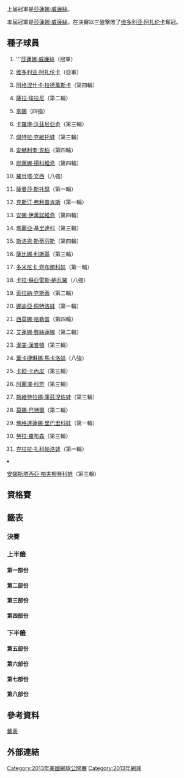 {{GrandSlamEvents|2013|美國網球公開賽|
 | defchamp = {{flagicon|USA}} [[小威廉絲|小威廉絲]]
 | champ = {{flagicon|USA}} [[小威廉絲|小威廉絲]]
 | runner = {{flagicon|BLR}} [[维多利亚·阿扎伦卡|维多利亚·阿扎伦卡]]
 | score = 7–5、6<sup>6</sup>–7、6–1
 | before_name = 美國網球公開賽女子單打比賽
 | after_name = 美國網球公開賽女子單打比賽
}}

{{main|2013年美國網球公開賽}}

上屆冠軍是[[莎蓮娜·威廉絲|莎蓮娜·威廉絲]]。

本屆冠軍是[[莎蓮娜·威廉絲|莎蓮娜·威廉絲]]。在決賽以三盤擊敗了[[维多利亚·阿扎伦卡|维多利亚·阿扎伦卡]]奪冠。

==種子球員==
{{col-begin}}
{{col-2}}
#{{flagicon|USA}} '''[[莎蓮娜·威廉絲|莎蓮娜·威廉絲]]（冠軍）
#{{flagicon|BLR}} [[维多利亚·阿扎伦卡|维多利亚·阿扎伦卡]]（亞軍）
#{{flagicon|POL}} [[阿格涅什卡·拉德萬斯卡|阿格涅什卡·拉德萬斯卡]]（第四輪）
#{{flagicon|ITA}} [[薩拉·埃拉尼|薩拉·埃拉尼]]（第二輪）
#{{flagicon|CHN}} [[李娜_(網球運動員)|李娜]]（四強）
#{{flagicon|DEN}} [[卡羅琳·沃茲尼亞奇|卡羅琳·沃茲尼亞奇]]（第三輪）
#{{flagicon|CZE}} [[佩特拉·克維托娃|佩特拉·克維托娃]]（第三輪）
#{{flagicon|GER}} [[安赫利奎·克柏|安赫利奎·克柏]]（第四輪）
#{{flagicon|SRB}} [[耶萊娜·揚科維奇|耶萊娜·揚科維奇]]（第四輪）
#{{flagicon|ITA}} [[羅貝塔·文西|羅貝塔·文西]]（八強）
#{{flagicon|AUS}} [[薩曼莎·斯托瑟|薩曼莎·斯托瑟]]（第一輪）
#{{flagicon|BEL}} [[克斯汀·弗利普肯斯|克斯汀·弗利普肯斯]]（第一輪）
#{{flagicon|SRB}} [[安娜·伊萬諾維奇|安娜·伊萬諾維奇]]（第四輪）
#{{flagicon|RUS}} [[瑪麗亞·基里連科|瑪麗亞·基里連科]]（第三輪）
#{{flagicon|USA}} [[斯洛恩·斯蒂芬斯|斯洛恩·斯蒂芬斯]]（第四輪）
#{{flagicon|GER}} [[薩比娜·利斯基|薩比娜·利斯基]]（第三輪）
{{col-2}}
<ol start="17">
<li>{{flagicon|SVK}} [[多米尼卡·齊布爾科娃|多米尼卡·齊布爾科娃]]（第一輪）
<li>{{flagicon|ESP}} [[卡拉·蘇亞雷斯·納瓦羅|卡拉·蘇亞雷斯·納瓦羅]]（八強）
<li>{{flagicon|ROU}} [[索拉納·克斯蒂|索拉納·克斯蒂]]（第二輪）
<li>{{flagicon|RUS}} [[娜迪亞·佩特洛娃|娜迪亞·佩特洛娃]]（第一輪）
<li>{{flagicon|ROU}} [[西莫娜·哈勒普|西莫娜·哈勒普]]（第四輪）
<li>{{flagicon|RUS}} [[艾蓮娜·費絲蓮娜|艾蓮娜·費絲蓮娜]]（第二輪）
<li>{{flagicon|USA}} [[潔美·漢普頓|潔美·漢普頓]]（第三輪）
<li>{{flagicon|RUS}} [[葉卡捷琳娜·馬卡洛娃|葉卡捷琳娜·馬卡洛娃]]（八強）
<li>{{flagicon|EST}} [[卡婭·卡內皮|卡婭·卡內皮]]（第三輪）
<li>{{flagicon|FRA}} [[阿麗澤·科奈|阿麗澤·科奈]]（第三輪）
<li>{{flagicon|RUS}} [[斯維特拉娜·庫茲涅佐娃|斯維特拉娜·庫茲涅佐娃]]（第三輪）
<li>{{flagicon|GER}} [[莫娜·巴特爾|莫娜·巴特爾]]（第二輪）
<li>{{flagicon|SVK}} [[瑪格達蓮娜·里巴里科娃|瑪格達蓮娜·里巴里科娃]]（第一輪）
<li>{{flagicon|GBR}} [[勞拉·羅布森|勞拉·羅布森]]（第三輪）
<li>{{flagicon|CZE}} [[克拉拉·扎科帕洛娃|克拉拉·扎科帕洛娃]]（第一輪）
<li>{{flagicon|RUS}} [[安娜斯塔西亞·帕夫柳琴科娃|安娜斯塔西亞·帕夫柳琴科娃]]（第三輪）
{{col-end}}

==資格賽==
{{Main|2012年美國網球公開賽女子單打資格賽}}

==籤表==
{{Draw key}}
===決賽===
{{8TeamBracket-Tennis3
| RD1=八強
| RD2=四強
| RD3=決賽
| team-width=175

| RD1-seed1= 1
| RD1-team1='''{{flagicon|USA}} [[莎蓮娜·威廉絲|莎蓮娜·威廉絲]]
| RD1-score1-1='''6
| RD1-score1-2='''6
| RD1-score1-3=
| RD1-seed2=18
| RD1-team2={{flagicon|ESP}} [[卡拉·蘇亞雷斯·納瓦羅|卡拉·蘇亞雷斯·納瓦羅]]
| RD1-score2-1=0
| RD1-score2-2=0
| RD1-score2-3=

| RD1-seed3=24
| RD1-team3={{flagicon|RUS}} [[葉卡捷琳娜·馬卡洛娃|葉卡捷琳娜·馬卡洛娃]]
| RD1-score3-1=4
| RD1-score3-2='''7<sup>7</sup>
| RD1-score3-3=2
| RD1-seed4=5
| RD1-team4='''{{flagicon|CHN}} [[李娜_(網球運動員)|李娜]]
| RD1-score4-1='''6
| RD1-score4-2=6<sup>5</sup>
| RD1-score4-3='''6

| RD1-seed5=10
| RD1-team5={{flagicon|ITA}} [[羅貝塔·文西|羅貝塔·文西]]
| RD1-score5-1=4
| RD1-score5-2=1
| RD1-score5-3=
| RD1-seed6= 
| RD1-team6='''{{flagicon|ITA}} [[弗拉維婭·佩內塔|弗拉維婭·佩內塔]]
| RD1-score6-1='''6
| RD1-score6-2='''6
| RD1-score6-3=

| RD1-seed7= 
| RD1-team7={{flagicon|SVK}} [[達妮埃拉·漢圖楚娃|達妮埃拉·漢圖楚娃]]
| RD1-score7-1=2
| RD1-score7-2=3
| RD1-score7-3=
| RD1-seed8=2
| RD1-team8='''{{flagicon|BLR}} [[维多利亚·阿扎伦卡|维多利亚·阿扎伦卡]]
| RD1-score8-1='''6
| RD1-score8-2='''6
| RD1-score8-3=

| RD2-seed1=1
| RD2-team1='''{{flagicon|USA}} [[莎蓮娜·威廉絲|莎蓮娜·威廉絲]]
| RD2-score1-1='''6
| RD2-score1-2='''6
| RD2-score1-3=
| RD2-seed2=5
| RD2-team2={{flagicon|CHN}} [[李娜_(網球運動員)|李娜]]
| RD2-score2-1=0
| RD2-score2-2=3
| RD2-score2-3=

| RD2-seed3= 
| RD2-team3={{flagicon|ITA}} [[弗拉維婭·佩內塔|弗拉維婭·佩內塔]]
| RD2-score3-1=4
| RD2-score3-2=2
| RD2-score3-3=
| RD2-seed4=2
| RD2-team4={{flagicon|BLR}} '''[[维多利亚·阿扎伦卡|维多利亚·阿扎伦卡]]
| RD2-score4-1='''6
| RD2-score4-2='''6
| RD2-score4-3=

| RD3-seed1=1
| RD3-team1={{flagicon|USA}} '''[[莎蓮娜·威廉絲|莎蓮娜·威廉絲]]'''
| RD3-score1-1='''7
| RD3-score1-2=6<sup>6</sup>
| RD3-score1-3='''6
| RD3-seed2=2
| RD3-team2={{flagicon|BLR}} [[维多利亚·阿扎伦卡|维多利亚·阿扎伦卡]]
| RD3-score2-1=5
| RD3-score2-2='''7<sup>8</sup>
| RD3-score2-3=1
}}

===上半籤===
====第一部份====
{{16TeamBracket-Compact-Tennis3
| RD1=第一輪
| RD2=第二輪
| RD3=第三輪
| RD4=第四輪

| RD1-seed01=1
| RD1-team01='''{{flagicon|USA}} [[莎蓮娜·威廉絲|S 威廉絲]]
| RD1-score01-1='''6
| RD1-score01-2='''6
| RD1-score01-3=
| RD1-seed02=
| RD1-team02={{flagicon|ITA}} [[弗蘭切斯卡·斯基亞沃內|斯基亞沃內]]
| RD1-score02-1=0
| RD1-score02-2=1
| RD1-score02-3=

| RD1-seed03=
| RD1-team03='''{{flagicon|KAZ}} [[Galina_Voskoboeva|G Voskoboeva]]
| RD1-score03-1='''6
| RD1-score03-2='''6
| RD1-score03-3=
| RD1-seed04=
| RD1-team04={{flagicon|ROU}} [[Monica_Niculescu|M Niculescu]]
| RD1-score04-1=4
| RD1-score04-2=3
| RD1-score04-3=

| RD1-seed05=
| RD1-team05={{flagicon|KAZ}} '''[[雅羅斯拉娃·施韋多娃|施韋多娃]]
| RD1-score05-1='''6
| RD1-score05-2='''6
| RD1-score05-3=
| RD1-seed06=
| RD1-team06={{flagicon|RUS}} [[Olga_Puchkova|O Puchkova]]
| RD1-score06-1=1
| RD1-score06-2=0
| RD1-score06-3=

| RD1-seed07=LL
| RD1-team07='''{{flagicon|AUT}} [[Patricia_Mayr-Achleitner|P Mayr-Achleitner]]
| RD1-score07-1='''7'''<sup>7</sup>
| RD1-score07-2='''6
| RD1-score07-3=
| RD1-seed08=29
| RD1-team08={{flagicon|SVK}} [[瑪格達蓮娜·里巴里科娃|里巴里科娃]]
| RD1-score08-1=6<sup>2</sup>
| RD1-score08-2=3
| RD1-score08-3=

| RD1-seed09=23
| RD1-team09='''{{flagicon|USA}} [[潔美·漢普頓|漢普頓]]
| RD1-score09-1='''6
| RD1-score09-2='''6
| RD1-score09-3=
| RD1-seed10=
| RD1-team10={{flagicon|ESP}} [[Lara_Arruabarrena|L Arruabarrena]]
| RD1-score10-1=4
| RD1-score10-2=2
| RD1-score10-3=

| RD1-seed11=
| RD1-team11='''{{flagicon|FRA}} [[Kristina_Mladenovic|K Mladenovic]]
| RD1-score11-1='''6
| RD1-score11-2=1
| RD1-score11-3='''6
| RD1-seed12=
| RD1-team12={{nowrap|{{flagicon|ESP}} [[Anabel_Medina_Garrigues|A Medina Garrigues]]}}
| RD1-score12-1=1
| RD1-score12-2='''6
| RD1-score12-3=1

| RD1-seed13=
| RD1-team13={{flagicon|ROU}} [[Irina-Camelia_Begu|I-C Begu]]
| RD1-score13-1=1
| RD1-score13-2=3
| RD1-score13-3=
| RD1-seed14=
| RD1-team14='''{{flagicon|POL}} [[Urszula_Radwańska|U Radwańska]]
| RD1-score14-1='''6
| RD1-score14-2='''6
| RD1-score14-3=

| RD1-seed15=
| RD1-team15={{flagicon|LUX}} [[Mandy_Minella|M Minella]]
| RD1-score15-1='''6
| RD1-score15-2=3
| RD1-score15-3=6<sup>5</sup>
| RD1-seed16=15
| RD1-team16='''{{flagicon|USA}} [[斯洛恩·斯蒂芬斯|斯蒂芬斯]]
| RD1-score16-1=4
| RD1-score16-2='''6
| RD1-score16-3='''7<sup>7</sup>

| RD2-seed01=1
| RD2-team01='''{{flagicon|USA}} [[莎蓮娜·威廉絲|S 威廉絲]]
| RD2-score01-1='''6
| RD2-score01-2='''6
| RD2-score01-3=
| RD2-seed02=
| RD2-team02={{flagicon|KAZ}} [[Galina_Voskoboeva|G Voskoboeva]]
| RD2-score02-1=3
| RD2-score02-2=0
| RD2-score02-3=

| RD2-seed03=
| RD2-team03='''{{flagicon|KAZ}} [[雅羅斯拉娃·施韋多娃|施韋多娃]]
| RD2-score03-1='''6
| RD2-score03-2='''6
| RD2-score03-3=
| RD2-seed04=LL
| RD2-team04={{flagicon|AUT}} [[Patricia_Mayr-Achleitner|P Mayr-Achleitner]]
| RD2-score04-1=2
| RD2-score04-2=3
| RD2-score04-3=

| RD2-seed05=23
| RD2-team05='''{{flagicon|USA}} [[潔美·漢普頓|漢普頓]]
| RD2-score05-1='''7
| RD2-score05-2='''6
| RD2-score05-3=
| RD2-seed06=
| RD2-team06={{flagicon|FRA}} [[Kristina_Mladenovic|K Mladenovic]]
| RD2-score06-1=5
| RD2-score06-2=4
| RD2-score06-3=

| RD2-seed07=
| RD2-team07={{flagicon|POL}} [[Urszula_Radwańska|U Radwańska]]
| RD2-score07-1=1
| RD2-score07-2=1
| RD2-score07-3=
| RD2-seed08=15
| RD2-team08='''{{flagicon|USA}} [[斯洛恩·斯蒂芬斯|斯蒂芬斯]]
| RD2-score08-1='''6
| RD2-score08-2='''6
| RD2-score08-3=

| RD3-seed01=1
| RD3-team01={{flagicon|USA}} '''[[莎蓮娜·威廉絲|S 威廉絲]]
| RD3-score01-1='''6
| RD3-score01-2='''6
| RD3-score01-3=
| RD3-seed02=
| RD3-team02={{flagicon|KAZ}} [[雅羅斯拉娃·施韋多娃|施韋多娃]]
| RD3-score02-1=3
| RD3-score02-2=1
| RD3-score02-3=

| RD3-seed03=23
| RD3-team03={{flagicon|USA}} [[潔美·漢普頓|漢普頓]]
| RD3-score03-1=1
| RD3-score03-2=3
| RD3-score03-3=
| RD3-seed04=15
| RD3-team04='''{{flagicon|USA}} [[斯洛恩·斯蒂芬斯|斯蒂芬斯]]
| RD3-score04-1='''6
| RD3-score04-2='''6
| RD3-score04-3=

| RD4-seed01=1
| RD4-team01='''{{flagicon|USA}} [[莎蓮娜·威廉絲|S 威廉絲]]
| RD4-score01-1='''6
| RD4-score01-2='''6
| RD4-score01-3=
| RD4-seed02=15
| RD4-team02={{flagicon|USA}} [[斯洛恩·斯蒂芬斯|斯蒂芬斯]]
| RD4-score02-1=4
| RD4-score02-2=1
| RD4-score02-3=
}}

====第二部份====
{{16TeamBracket-Compact-Tennis3
| RD1=第一輪
| RD2=第二輪
| RD3=第三輪
| RD4=第四輪

| RD1-seed01=12
| RD1-team01={{flagicon|BEL}} [[基爾斯騰·弗利普肯斯|弗利普肯斯]]
| RD1-score01-1=1
| RD1-score01-2=2
| RD1-score01-3=
| RD1-seed02=
| RD1-team02='''{{flagicon|USA}} [[維納斯·威廉姆斯|V 威廉絲]]
| RD1-score02-1='''6
| RD1-score02-2='''6
| RD1-score02-3=

| RD1-seed03=
| RD1-team03={{flagicon|NED}} [[Kiki_Bertens|K Bertens]]
| RD1-score03-1=1
| RD1-score03-2=3
| RD1-score03-3=
| RD1-seed04=
| RD1-team04={{flagicon|CHN}} '''[[鄭潔|鄭]]
| RD1-score04-1='''6
| RD1-score04-2='''6
| RD1-score04-3=

| RD1-seed05=Q
| RD1-team05='''{{flagicon|USA}} [[Coco_Vandeweghe|C Vandeweghe]]
| RD1-score05-1='''6
| RD1-score05-2='''7<sup>7</sup>
| RD1-score05-3=
| RD1-seed06=Q
| RD1-team06={{flagicon|SRB}} [[Aleksandra_Krunić|A Krunić]]
| RD1-score06-1=4
| RD1-score06-2=6<sup>5</sup>
| RD1-score06-3=

| RD1-seed07=
| RD1-team07={{flagicon|USA}} [[Lauren_Davis|L Davis]]
| RD1-score07-1=0
| RD1-score07-2=0
| RD1-score07-3=
| RD1-seed08=18
| RD1-team08='''{{flagicon|ESP}} [[卡拉·蘇亞雷斯·納瓦羅|納瓦羅]]
| RD1-score08-1='''6
| RD1-score08-2='''6
| RD1-score08-3=

| RD1-seed09=25
| RD1-team09='''{{flagicon|EST}} [[卡婭·卡內皮|卡內皮]]
| RD1-score09-1=4
| RD1-score09-2='''7<sup>7</sup>
| RD1-score09-3='''6
| RD1-seed10=WC
| RD1-team10={{flagicon|USA}} [[金久慈|金]]
| RD1-score10-1='''6
| RD1-score10-2=6<sup>4</sup>
| RD1-score10-3=1

| RD1-seed11=
| RD1-team11={{flagicon|SUI}} [[Stefanie_Vögele|S Vögele]]
| RD1-score11-1=1
| RD1-score11-2='''7
| RD1-score11-3=6<sup>4</sup>
| RD1-seed12=
| RD1-team12='''{{flagicon|SVK}} [[Anna_Karolína_Schmiedlová|AK Schmiedlová]]
| RD1-score12-1='''6'''
| RD1-score12-2=5
| RD1-score12-3='''7<sup>7</sup>

| RD1-seed13=
| RD1-team13={{flagicon|CZE}} [[Karolína_Plíšková|Ka Plíšková]]
| RD1-score13-1='''6
| RD1-score13-2=4
| RD1-score13-3=5
| RD1-seed14=
| RD1-team14='''{{flagicon|CAN}} [[Eugenie_Bouchard|E Bouchard]]
| RD1-score14-1=4
| RD1-score14-2='''6
| RD1-score14-3='''7

| RD1-seed15=
| RD1-team15={{flagicon|CZE}} [[Lucie_Hradecká|L Hradecká]]
| RD1-score15-1=1
| RD1-score15-2=1
| RD1-score15-3=
| RD1-seed16=8
| RD1-team16={{flagicon|GER}} '''[[安赫利奎·克柏|克柏]]
| RD1-score16-1='''6
| RD1-score16-2='''6
| RD1-score16-3=

| RD2-seed01=
| RD2-team01={{flagicon|USA}} [[維納斯·威廉姆斯|V 威廉絲]]
| RD2-score01-1=3
| RD2-score01-2='''6
| RD2-score01-3=6<sup>5</sup>
| RD2-seed02=
| RD2-team02={{flagicon|CHN}} '''[[鄭潔|鄭]]
| RD2-score02-1='''6
| RD2-score02-2=2
| RD2-score02-3='''7<sup>7</sup>

| RD2-seed03=Q
| RD2-team03={{flagicon|USA}} [[Coco_Vandeweghe|C Vandeweghe]]
| RD2-score03-1=3
| RD2-score03-2=4
| RD2-score03-3=
| RD2-seed04=18
| RD2-team04='''{{flagicon|ESP}} [[卡拉·蘇亞雷斯·納瓦羅|納瓦羅]]| 
| RD2-score04-1='''6
| RD2-score04-2='''6
| RD2-score04-3=

| RD2-seed05=25
| RD2-team05='''{{flagicon|EST}} [[卡婭·卡內皮|卡內皮]]
| RD2-score05-1='''6
| RD2-score05-2='''6
| RD2-score05-3=
| RD2-seed06=
| RD2-team06={{flagicon|SVK}} [[Anna_Karolína_Schmiedlová|AK Schmiedlová]]
| RD2-score06-1=4
| RD2-score06-2=1
| RD2-score06-3=

| RD2-seed07=
| RD2-team07={{flagicon|CAN}} [[Eugenie_Bouchard|E Bouchard]]
| RD2-score07-1=4
| RD2-score07-2='''6
| RD2-score07-3=3
| RD2-seed08=8
| RD2-team08='''{{flagicon|GER}} [[安赫利奎·克柏|克柏]]
| RD2-score08-1='''6
| RD2-score08-2=2
| RD2-score08-3='''6

| RD3-seed01=
| RD3-team01={{flagicon|CHN}} [[鄭潔|鄭]]
| RD3-score01-1=2
| RD3-score01-2=4
| RD3-score01-3=
| RD3-seed02=18
| RD3-team02='''{{flagicon|ESP}} [[卡拉·蘇亞雷斯·納瓦羅|納瓦羅]]| 
| RD3-score02-1='''6
| RD3-score02-2='''6
| RD3-score02-3=

| RD3-seed03=25
| RD3-team03={{flagicon|EST}} [[卡婭·卡內皮|卡內皮]]
| RD3-score03-1=0
| RD3-score03-2=4
| RD3-score03-3=
| RD3-seed04=8
| RD3-team04='''{{flagicon|GER}} [[安赫利奎·克柏|克柏]]
| RD3-score04-1='''6
| RD3-score04-2='''6
| RD3-score04-3=

| RD4-seed01=18
| RD4-team01={{flagicon|ESP}} '''[[卡拉·蘇亞雷斯·納瓦羅|納瓦羅]]| 
| RD4-score01-1=4
| RD4-score01-2='''6
| RD4-score01-3='''7<sup>7</sup>
| RD4-seed02=8
| RD4-team02={{flagicon|GER}} [[安赫利奎·克柏|克柏]]
| RD4-score02-1='''6
| RD4-score02-2=3
| RD4-score02-3=6<sup>3</sup>
}}

====第三部份====
{{16TeamBracket-Compact-Tennis3
| RD1=第一輪
| RD2=第二輪
| RD3=第三輪
| RD4=第四輪

| RD1-seed01=3
| RD1-team01='''{{flagicon|POL}} [[阿格涅什卡·拉德萬斯卡|拉德萬斯卡]]'''
| RD1-score01-1='''6
| RD1-score01-2='''6
| RD1-score01-3=
| RD1-seed02=
| RD1-team02={{flagicon|ESP}} [[Silvia_Soler_Espinosa|S Soler Espinosa]]
| RD1-score02-1=1
| RD1-score02-2=2
| RD1-score02-3=

| RD1-seed03=
| RD1-team03='''{{flagicon|ESP}} [[María_Teresa_Torró_Flor|MT Torró Flor]]'''
| RD1-score03-1='''6
| RD1-score03-2='''6
| RD1-score03-3=
| RD1-seed04=
| RD1-team04={{flagicon|NZL}} [[Marina_Erakovic|M Erakovic]]
| RD1-score04-1=0
| RD1-score04-2=4
| RD1-score04-3=

| RD1-seed05=
| RD1-team05={{flagicon|ESP}} [[Estrella_Cabeza_Candela|E Cabeza Candela]]
| RD1-score05-1=1
| RD1-score05-2=4
| RD1-score05-3=
| RD1-seed06=WC
| RD1-team06={{flagicon|AUS}} '''[[阿什莉·巴蒂|巴蒂]]
| RD1-score06-1='''6
| RD1-score06-2='''6
| RD1-score06-3=

| RD1-seed07=WC
| RD1-team07={{flagicon|FRA}} [[Virginie_Razzano|V Razzano]]
| RD1-score07-1=5
| RD1-score07-2=0
| RD1-score07-3=
| RD1-seed08=32
| RD1-team08='''{{nowrap|{{flagicon|RUS}} [[安娜斯塔西亞·帕夫柳琴科娃|帕夫柳琴科娃]]}}
| RD1-score08-1='''7
| RD1-score08-2='''6
| RD1-score08-3=

| RD1-seed09=24
| RD1-team09='''{{flagicon|RUS}} [[葉卡捷琳娜·馬卡洛娃|馬卡洛娃]]
| RD1-score09-1='''6
| RD1-score09-2='''6
| RD1-score09-3=
| RD1-seed10=
| RD1-team10={{flagicon|SLO}} [[Polona_Hercog|P Hercog]]
| RD1-score10-1=2
| RD1-score10-2=4
| RD1-score10-3=

| RD1-seed11=
| RD1-team11={{flagicon|FRA}} [[Mathilde_Johansson|M Johansson]]
| RD1-score11-1=3
| RD1-score11-2=1
| RD1-score11-3=
| RD1-seed12=
| RD1-team12='''{{flagicon|USA}} [[Bethanie_Mattek-Sands|B Mattek-Sands]]
| RD1-score12-1='''6
| RD1-score12-2='''6
| RD1-score12-3=

| RD1-seed13=
| RD1-team13={{flagicon|ARG}} '''[[Paula_Ormaechea|P Ormaechea]]
| RD1-score13-1='''6
| RD1-score13-2='''7<sup>9</sup>
| RD1-score13-3=
| RD1-seed14=
| RD1-team14={{flagicon|JPN}} [[伊達公子|伊達]]
| RD1-score14-1=3
| RD1-score14-2=6<sup>7</sup>
| RD1-score14-3=

| RD1-seed15=Q
| RD1-team15={{flagicon|RUS}} [[菲娜·杜舒芬娜|杜舒芬娜]]
| RD1-score15-1=2
| RD1-score15-2=6<sup>3</sup>
| RD1-score15-3=
| RD1-seed16=16
| RD1-team16='''{{flagicon|GER}} [[薩比娜·利斯基|利斯基]]
| RD1-score16-1='''6
| RD1-score16-2='''7<sup>7</sup>
| RD1-score16-3=

| RD2-seed01=3
| RD2-team01='''{{flagicon|POL}} [[阿格涅什卡·拉德萬斯卡|拉德萬斯卡]]
| RD2-score01-1='''6
| RD2-score01-2='''7
| RD2-score01-3=
| RD2-seed02=
| RD2-team02={{flagicon|ESP}} [[María_Teresa_Torró_Flor|MT Torró Flor]]
| RD2-score02-1=0
| RD2-score02-2=5
| RD2-score02-3=

| RD2-seed03=WC
| RD2-team03={{flagicon|AUS}} [[阿什莉·巴蒂|巴蒂]]
| RD2-score03-1=4
| RD2-score03-2=0
| RD2-score03-3=
| RD2-seed04=32
| RD2-team04='''{{nowrap|{{flagicon|RUS}} [[安娜斯塔西亞·帕夫柳琴科娃|帕夫柳琴科娃]]}}
| RD2-score04-1='''6
| RD2-score04-2='''6
| RD2-score04-3=

| RD2-seed05=24
| RD2-team05='''{{flagicon|RUS}} [[葉卡捷琳娜·馬卡洛娃|馬卡洛娃]]
| RD2-score05-1='''6
| RD2-score05-2='''6
| RD2-score05-3=
| RD2-seed06=
| RD2-team06={{flagicon|USA}} [[Bethanie_Mattek-Sands|B Mattek-Sands]]
| RD2-score06-1=4
| RD2-score06-2=4
| RD2-score06-3=

| RD2-seed07=
| RD2-team07={{flagicon|ARG}} [[Paula_Ormaechea|P Ormaechea]]
| RD2-score07-1=2
| RD2-score07-2=3
| RD2-score07-3=
| RD2-seed08=16
| RD2-team08='''{{flagicon|GER}} [[薩比娜·利斯基|利斯基]]
| RD2-score08-1='''6
| RD2-score08-2='''6
| RD2-score08-3=

| RD3-seed01=3
| RD3-team01='''{{flagicon|POL}} [[阿格涅什卡·拉德萬斯卡|拉德萬斯卡]]
| RD3-score01-1='''6
| RD3-score01-2='''7<sup>7</sup>
| RD3-score01-3=
| RD3-seed02=32
| RD3-team02={{nowrap|{{flagicon|RUS}} [[安娜斯塔西亞·帕夫柳琴科娃|帕夫柳琴科娃]]}}
| RD3-score02-1=4
| RD3-score02-2=6<sup>1</sup>
| RD3-score02-3=

| RD3-seed03=24
| RD3-team03='''{{flagicon|RUS}} [[葉卡捷琳娜·馬卡洛娃|馬卡洛娃]]
| RD3-score03-1='''6
| RD3-score03-2='''7
| RD3-score03-3=
| RD3-seed04=16
| RD3-team04={{flagicon|GER}} [[薩比娜·利斯基|利斯基]]
| RD3-score04-1=4
| RD3-score04-2=5
| RD3-score04-3=

| RD4-seed01=3
| RD4-team01={{flagicon|POL}} [[阿格涅什卡·拉德萬斯卡|拉德萬斯卡]]
| RD4-score01-1=4
| RD4-score01-2=4
| RD4-score01-3=
| RD4-seed02=24
| RD4-team02='''{{flagicon|RUS}} [[葉卡捷琳娜·馬卡洛娃|馬卡洛娃]]
| RD4-score02-1='''6
| RD4-score02-2='''6
| RD4-score02-3=
}}

====第四部份====
{{16TeamBracket-Compact-Tennis3
| RD1=第一輪
| RD2=第二輪
| RD3=第三輪
| RD4=第四輪

| RD1-seed01=9
| RD1-team01={{flagicon|SRB}} '''[[耶萊娜·揚科維奇|揚科維奇]]
| RD1-score01-1='''6
| RD1-score01-2='''6
| RD1-score01-3=
| RD1-seed02=
| RD1-team02={{flagicon|USA}} [[麥迪遜·基絲|基絲]]
| RD1-score02-1=3
| RD1-score02-2=4
| RD1-score02-3=

| RD1-seed03=
| RD1-team03={{flagicon|PUR}} [[莫妮卡·普格|普格]]
| RD1-score03-1=4
| RD1-score03-2='''6
| RD1-score03-3=5
| RD1-seed04=PR
| RD1-team04='''{{flagicon|RUS}} [[阿麗莎·克萊班諾娃|克萊班諾娃]]
| RD1-score04-1='''6
| RD1-score04-2=3
| RD1-score04-3='''7

| RD1-seed05=Q
| RD1-team05='''{{flagicon|JPN}} [[奈良久留美|奈良]]
| RD1-score05-1='''6
| RD1-score05-2='''6
| RD1-score05-3=
| RD1-seed06=
| RD1-team06={{flagicon|ROU}} [[Alexandra_Cadanțu|A Cadanțu]]
| RD1-score06-1=2
| RD1-score06-2=2
| RD1-score06-3=

| RD1-seed07=Q
| RD1-team07={{flagicon|CAN}} [[Sharon_Fichman|S Fichman]]
| RD1-score07-1=5
| RD1-score07-2='''7
| RD1-score07-3=1
| RD1-seed08=19
| RD1-team08={{flagicon|ROU}} '''[[索拉納·克斯蒂|克斯蒂]]
| RD1-score08-1='''7
| RD1-score08-2=5
| RD1-score08-3='''6

| RD1-seed09=30
| RD1-team09='''{{flagicon|GBR}} [[勞拉·羅布森|羅布森]]
| RD1-score09-1='''7'''
| RD1-score09-2='''6
| RD1-score09-3=
| RD1-seed10=
| RD1-team10={{flagicon|ESP}} [[Lourdes_Domínguez_Lino|L Domínguez Lino]]
| RD1-score10-1=5
| RD1-score10-2=0
| RD1-score10-3=

| RD1-seed11=
| RD1-team11='''{{flagicon|FRA}} [[Caroline_Garcia|C Garcia]]
| RD1-score11-1='''6
| RD1-score11-2='''6
| RD1-score11-3=
| RD1-seed12=WC
| RD1-team12={{flagicon|USA}} [[Shelby_Rogers|S Rogers]]
| RD1-score12-1=3
| RD1-score12-2=2
| RD1-score12-3=

| RD1-seed13=PR
| RD1-team13={{flagicon|CZE}} [[Petra_Cetkovská|P Cetkovská]]
| RD1-score13-1='''6
| RD1-score13-2=4
| RD1-score13-3=1
| RD1-seed14=
| RD1-team14='''{{flagicon|SWE}} [[Sofia_Arvidsson|S Arvidsson]]
| RD1-score14-1=1
| RD1-score14-2='''6
| RD1-score14-3='''6

| RD1-seed15=
| RD1-team15={{flagicon|BLR}} [[Olga_Govortsova|O Govortsova]]
| RD1-score15-1=2
| RD1-score15-2=2
| RD1-score15-3=
| RD1-seed16=5
| RD1-team16='''{{flagicon|CHN}} [[李娜_(網球運動員)|李]]'''
| RD1-score16-1='''6'''
| RD1-score16-2='''6'''
| RD1-score16-3=

| RD2-seed01=9
| RD2-team01='''{{flagicon|SRB}} [[耶萊娜·揚科維奇|揚科維奇]]
| RD2-score01-1='''6
| RD2-score01-2='''6
| RD2-score01-3=
| RD2-seed02=PR
| RD2-team02={{flagicon|RUS}} [[阿麗莎·克萊班諾娃|克萊班諾娃]]
| RD2-score02-1=3
| RD2-score02-2=2
| RD2-score02-3=

| RD2-seed03=Q
| RD2-team03='''{{flagicon|JPN}} [[奈良久留美|奈良]]
| RD2-score03-1='''7
| RD2-score03-2='''6
| RD2-score03-3=
| RD2-seed04=19
| RD2-team04={{flagicon|ROU}} [[索拉納·克斯蒂|克斯蒂]]
| RD2-score04-1=5
| RD2-score04-2=1
| RD2-score04-3=

| RD2-seed05=30
| RD2-team05='''{{flagicon|GBR}} [[勞拉·羅布森|羅布森]]
| RD2-score05-1='''6
| RD2-score05-2='''7<sup>7</sup>
| RD2-score05-3=
| RD2-seed06=
| RD2-team06={{flagicon|FRA}} [[Caroline_Garcia|C Garcia]]
| RD2-score06-1=4
| RD2-score06-2=6<sup>5</sup>
| RD2-score06-3=

| RD2-seed07=
| RD2-team07={{flagicon|SWE}} [[Sofia_Arvidsson|S Arvidsson]]
| RD2-score07-1=2
| RD2-score07-2=2
| RD2-score07-3=
| RD2-seed08=5
| RD2-team08='''{{flagicon|CHN}} [[李娜_(網球運動員)|李]]
| RD2-score08-1='''6
| RD2-score08-2='''6
| RD2-score08-3=

| RD3-seed01=9
| RD3-team01='''{{flagicon|SRB}} [[耶萊娜·揚科維奇|揚科維奇]]
| RD3-score01-1='''6
| RD3-score01-2='''7<sup>7</sup>
| RD3-score01-3=
| RD3-seed02=Q
| RD3-team02={{flagicon|JPN}} [[奈良久留美|奈良]]
| RD3-score02-1=4
| RD3-score02-2=6<sup>5</sup>
| RD3-score02-3=

| RD3-seed03=30
| RD3-team03={{flagicon|GBR}} [[勞拉·羅布森|羅布森]]
| RD3-score03-1=2
| RD3-score03-2=5
| RD3-score03-3=
| RD3-seed04=5
| RD3-team04='''{{flagicon|CHN}} [[李娜_(網球運動員)|李]]
| RD3-score04-1='''6
| RD3-score04-2='''7
| RD3-score04-3=

| RD4-seed01=9
| RD4-team01={{flagicon|SRB}} [[耶萊娜·揚科維奇|揚科維奇]]
| RD4-score01-1=3
| RD4-score01-2=0
| RD4-score01-3=
| RD4-seed02=5
| RD4-team02='''{{flagicon|CHN}} [[李娜_(網球運動員)|李]]
| RD4-score02-1='''6
| RD4-score02-2='''6
| RD4-score02-3=
}}

===下半籤===
====第五部份====
{{16TeamBracket-Compact-Tennis3
| RD1=第一輪
| RD2=第二輪
| RD3=第三輪
| RD4=第四輪

| RD1-seed01=6
| RD1-team01='''{{flagicon|DEN}} [[卡羅琳·沃茲尼亞奇|沃茲尼亞奇]]
| RD1-score01-1='''6
| RD1-score01-2='''7
| RD1-score01-3=
| RD1-seed02=Q
| RD1-team02={{flagicon|CHN}} [[Duan_Yingying|Y Duan]]
| RD1-score02-1=2
| RD1-score02-2=5
| RD1-score02-3=

| RD1-seed03=
| RD1-team03='''{{flagicon|RSA}} [[Chanelle_Scheepers|C Scheepers]]
| RD1-score03-1=2
| RD1-score03-2='''6
| RD1-score03-3='''6
| RD1-seed04=Q
| RD1-team04={{flagicon|RSA}} [[Chanel_Simmonds|C Simmonds]]
| RD1-score04-1='''6
| RD1-score04-2=2
| RD1-score04-3=1

| RD1-seed05=
| RD1-team05={{flagicon|SVK}} [[Jana_Čepelová|J Čepelová]]
| RD1-score05-1=2
| RD1-score05-2=2
| RD1-score05-3=
| RD1-seed06=Q
| RD1-team06='''{{flagicon|ITA}} [[Camila_Giorgi|C Giorgi]]
| RD1-score06-1='''6
| RD1-score06-2='''6
| RD1-score06-3=

| RD1-seed07=
| RD1-team07='''{{flagicon|TPE}} [[謝淑薇|謝]]
| RD1-score07-1='''6
| RD1-score07-2='''6
| RD1-score07-3=
| RD1-seed08=31
| RD1-team08={{flagicon|CZE}} [[克拉拉·扎科帕洛娃|扎科帕洛娃]]
| RD1-score08-1=3
| RD1-score08-2=3
| RD1-score08-3=

| RD1-seed09=22
| RD1-team09='''{{flagicon|RUS}} [[艾蓮娜·費絲蓮娜|費絲蓮娜]]
| RD1-score09-1='''6
| RD1-score09-2='''6
| RD1-score09-3=
| RD1-seed10=
| RD1-team10={{flagicon|GER}} [[Annika_Beck|A Beck]]
| RD1-score10-1=1
| RD1-score10-2=1
| RD1-score10-3=

| RD1-seed11=
| RD1-team11='''{{flagicon|ITA}} [[Karin_Knapp|K Knapp]]
| RD1-score11-1='''6
| RD1-score11-2='''6
| RD1-score11-3=
| RD1-seed12=Q
| RD1-team12={{flagicon|USA}} [[Grace_Min|G Min]]
| RD1-score12-1=3
| RD1-score12-2=1
| RD1-score12-3=

| RD1-seed13=
| RD1-team13={{flagicon|UKR}} [[Lesia_Tsurenko|L Tsurenko]]
| RD1-score13-1=3
| RD1-score13-2='''6
| RD1-score13-3=4
| RD1-seed14=
| RD1-team14='''{{flagicon|CZE}} [[露絲·莎法洛法|莎法洛法]]
| RD1-score14-1='''6
| RD1-score14-2=2
| RD1-score14-3='''6

| RD1-seed15=
| RD1-team15={{flagicon|HUN}} [[Tímea_Babos|T Babos]]
| RD1-score15-1=4
| RD1-score15-2=2
| RD1-score15-3=
| RD1-seed16=10
| RD1-team16='''{{flagicon|ITA}} [[羅貝塔·文西|文西]]
| RD1-score16-1='''6
| RD1-score16-2='''6
| RD1-score16-3=

| RD2-seed01=6
| RD2-team01='''{{flagicon|DEN}} [[卡羅琳·沃茲尼亞奇|沃茲尼亞奇]]
| RD2-score01-1='''6
| RD2-score01-2='''6
| RD2-score01-3=
| RD2-seed02=
| RD2-team02={{flagicon|RSA}} [[Chanelle_Scheepers|C Scheepers]]
| RD2-score02-1=1
| RD2-score02-2=2
| RD2-score02-3=

| RD2-seed03=Q
| RD2-team03='''{{flagicon|ITA}} [[Camila_Giorgi|C Giorgi]]
| RD2-score03-1='''6
| RD2-score03-2='''7<sup>10</sup>
| RD2-score03-3=
| RD2-seed04=
| RD2-team04={{flagicon|TPE}} [[謝淑薇|謝]]
| RD2-score04-1=4
| RD2-score04-2=6<sup>8</sup>
| RD2-score04-3=

| RD2-seed05=22
| RD2-team05={{flagicon|RUS}} [[艾蓮娜·費絲蓮娜|費絲蓮娜]]
| RD2-score05-1=1
| RD2-score05-2=4
| RD2-score05-3=
| RD2-seed06=
| RD2-team06='''{{flagicon|ITA}} [[Karin_Knapp|K Knapp]]
| RD2-score06-1='''6
| RD2-score06-2='''6
| RD2-score06-3=

| RD2-seed07=
| RD2-team07={{flagicon|CZE}} [[露絲·莎法洛法|莎法洛法]]
| RD2-score07-1='''6
| RD2-score07-2=1
| RD2-score07-3=2
| RD2-seed08=10
| RD2-team08='''{{flagicon|ITA}} [[羅貝塔·文西|文西]]
| RD2-score08-1=4
| RD2-score08-2='''6
| RD2-score08-3='''6

| RD3-seed01=6
| RD3-team01={{flagicon|DEN}} [[卡羅琳·沃茲尼亞奇|沃茲尼亞奇]]
| RD3-score01-1='''6
| RD3-score01-2=4
| RD3-score01-3=3
| RD3-seed02=Q
| RD3-team02='''{{flagicon|ITA}} [[Camila_Giorgi|C Giorgi]]
| RD3-score02-1=4
| RD3-score02-2='''6
| RD3-score02-3='''6

| RD3-seed03=
| RD3-team03={{flagicon|ITA}} [[Karin_Knapp|K Knapp]]
| RD3-score03-1=4
| RD3-score03-2=3
| RD3-score03-3=
| RD3-seed04=10
| RD3-team04={{flagicon|ITA}} '''[[羅貝塔·文西|文西]]
| RD3-score04-1='''6
| RD3-score04-2='''6
| RD3-score04-3=

| RD4-seed01=Q
| RD4-team01={{flagicon|ITA}} [[Camila_Giorgi|C Giorgi]]
| RD4-score01-1=4
| RD4-score01-2=2
| RD4-score01-3=
| RD4-seed02=10
| RD4-team02='''{{flagicon|ITA}} [[羅貝塔·文西|文西]]
| RD4-score02-1='''6
| RD4-score02-2='''6
| RD4-score02-3=
}}

====第六部份====
{{16TeamBracket-Compact-Tennis3
| RD1=第一輪
| RD2=第二輪
| RD3=第三輪
| RD4=第四輪

| RD1-seed01=14
| RD1-team01='''{{flagicon|RUS}} [[瑪麗亞·基里連科|基里連科]]
| RD1-score01-1='''6
| RD1-score01-2='''6
| RD1-score01-3=
| RD1-seed02=
| RD1-team02={{flagicon|BEL}} [[Yanina_Wickmayer|Y Wickmayer]]
| RD1-score02-1=1
| RD1-score02-2=1
| RD1-score02-3=

| RD1-seed03=Q
| RD1-team03='''{{nowrap|{{flagicon|POR}} [[米雪·拉莎·迪·比圖|拉莎·迪·比圖]]}}
| RD1-score03-1='''6
| RD1-score03-2='''6
| RD1-score03-3=
| RD1-seed04=
| RD1-team04={{flagicon|GRE}} [[Eleni_Daniilidou|E Daniilidou]]
| RD1-score04-1=4
| RD1-score04-2=3
| RD1-score04-3=

| RD1-seed05=
| RD1-team05='''{{flagicon|CRO}} [[Donna_Vekić|D Vekić]]
| RD1-score05-1='''7<sup>7</sup>
| RD1-score05-2=4
| RD1-score05-3='''6
| RD1-seed06=
| RD1-team06={{flagicon|COL}} [[Mariana_Duque_Mariño|M Duque Mariño]]
| RD1-score06-1=6<sup>5</sup>
| RD1-score06-2='''6
| RD1-score06-3=2

| RD1-seed07=
| RD1-team07={{flagicon|GBR}} [[Heather_Watson|H Watson]]
| RD1-score07-1='''6
| RD1-score07-2=4
| RD1-score07-3=2
| RD1-seed08=21
| RD1-team08='''{{flagicon|ROU}} [[西莫娜·哈勒普|哈勒普]]
| RD1-score08-1=4
| RD1-score08-2='''6
| RD1-score08-3='''6

| RD1-seed09=27
| RD1-team09='''{{flagicon|RUS}} [[斯維特拉娜·庫茲涅佐娃|庫茲涅佐娃]]
| RD1-score09-1='''6
| RD1-score09-2='''7
| RD1-score09-3=
| RD1-seed10=
| RD1-team10={{flagicon|USA}} [[Mallory_Burdette|M Burdette]]
| RD1-score10-1=3
| RD1-score10-2=5
| RD1-score10-3=

| RD1-seed11=
| RD1-team11='''{{flagicon|CHN}} [[彭帥|彭]]
| RD1-score11-1='''6
| RD1-score11-2='''6
| RD1-score11-3=
| RD1-seed12=
| RD1-team12={{flagicon|AUT}} [[Yvonne_Meusburger|Y Meusburger]]
| RD1-score12-1=3
| RD1-score12-2=4
| RD1-score12-3=

| RD1-seed13=WC
| RD1-team13={{flagicon|USA}} [[Nicole_Gibbs|N Gibbs]]
| RD1-score13-1=0
| RD1-score13-2=2
| RD1-score13-3=
| RD1-seed14=
| RD1-team14='''{{flagicon|ITA}} [[弗拉維婭·佩內塔|佩內塔]]
| RD1-score14-1='''6
| RD1-score14-2='''6
| RD1-score14-3=

| RD1-seed15=LL
| RD1-team15={{flagicon|AUS}} [[Olivia_Rogowska|O Rogowska]]
| RD1-score15-1=0
| RD1-score15-2=0
| RD1-score15-3=
| RD1-seed16=4
| RD1-team16='''{{flagicon|ITA}} [[薩拉·埃拉尼|埃拉尼]]
| RD1-score16-1='''6
| RD1-score16-2='''6
| RD1-score16-3=

| RD2-seed01=14
| RD2-team01='''{{flagicon|RUS}} [[瑪麗亞·基里連科|基里連科]]
| RD2-score01-1='''6
| RD2-score01-2='''6
| RD2-score01-3=
| RD2-seed02=Q
| RD2-team02={{nowrap|{{flagicon|POR}} [[米雪·拉莎·迪·比圖|拉莎·迪·比圖]]}}
| RD2-score02-1=3
| RD2-score02-2=1
| RD2-score02-3=

| RD2-seed03=
| RD2-team03={{flagicon|CRO}} [[Donna_Vekić|D Vekić]]
| RD2-score03-1=2
| RD2-score03-2=1
| RD2-score03-3=
| RD2-seed04=21
| RD2-team04='''{{flagicon|ROU}} [[西莫娜·哈勒普|哈勒普]]
| RD2-score04-1='''6
| RD2-score04-2='''6
| RD2-score04-3=

| RD2-seed05=27
| RD2-team05='''{{flagicon|RUS}} [[斯維特拉娜·庫茲涅佐娃|庫茲涅佐娃]]
| RD2-score05-1='''6
| RD2-score05-2=4
| RD2-score05-3='''6
| RD2-seed06=
| RD2-team06={{flagicon|CHN}} [[彭帥|彭]]
| RD2-score06-1=1
| RD2-score06-2='''6
| RD2-score06-3=4

| RD2-seed07=
| RD2-team07='''{{flagicon|ITA}} [[弗拉維婭·佩內塔|佩內塔]]
| RD2-score07-1='''6
| RD2-score07-2='''6
| RD2-score07-3=
| RD2-seed08=4
| RD2-team08={{flagicon|ITA}} [[薩拉·埃拉尼|埃拉尼]]
| RD2-score08-1=3
| RD2-score08-2=1
| RD2-score08-3=

| RD3-seed01=14
| RD3-team01={{flagicon|RUS}} [[瑪麗亞·基里連科|基里連科]]
| RD3-score01-1=1
| RD3-score01-2=0
| RD3-score01-3=
| RD3-seed02=21
| RD3-team02={{flagicon|ROU}} '''[[西莫娜·哈勒普|哈勒普]]
| RD3-score02-1='''6
| RD3-score02-2='''6
| RD3-score02-3=

| RD3-seed03=27
| RD3-team03={{flagicon|RUS}} [[斯維特拉娜·庫茲涅佐娃|庫茲涅佐娃]]
| RD3-score03-1=5
| RD3-score03-2=1
| RD3-score03-3=
| RD3-seed04=
| RD3-team04='''{{flagicon|ITA}} [[弗拉維婭·佩內塔|佩內塔]]
| RD3-score04-1='''7
| RD3-score04-2='''6
| RD3-score04-3=

| RD4-seed01=21
| RD4-team01={{flagicon|ROU}} [[西莫娜·哈勒普|哈勒普]]
| RD4-score01-1=2
| RD4-score01-2=6<sup>3</sup>
| RD4-score01-3=
| RD4-seed02=
| RD4-team02='''{{flagicon|ITA}} [[弗拉維婭·佩內塔|佩內塔]]
| RD4-score02-1='''6
| RD4-score02-2='''7<sup>7</sup>
| RD4-score02-3=
}}

====第七部份====
{{16TeamBracket-Compact-Tennis3
| RD1=第一輪
| RD2=第二輪
| RD3=第三輪
| RD4=第四輪

| RD1-seed01=7
| RD1-team01='''{{flagicon|CZE}} [[佩特拉·克維托娃|克維托娃]]
| RD1-score01-1='''6
| RD1-score01-2=3
| RD1-score01-3='''6
| RD1-seed02=
| RD1-team02={{flagicon|JPN}} [[土居美咲|土居]]
| RD1-score02-1=2
| RD1-score02-2='''6
| RD1-score02-3=1

| RD1-seed03=
| RD1-team03='''{{flagicon|SRB}} [[Bojana_Jovanovski|B Jovanovski]]
| RD1-score03-1='''6
| RD1-score03-2='''6
| RD1-score03-3=
| RD1-seed04=
| RD1-team04={{flagicon|GER}} [[Andrea_Petkovic|A Petkovic]]
| RD1-score04-1=2
| RD1-score04-2=4
| RD1-score04-3=

| RD1-seed05=
| RD1-team05={{flagicon|BUL}} [[Tsvetana_Pironkova|T Pironkova]]
| RD1-score05-1=3
| RD1-score05-2=3
| RD1-score05-3=
| RD1-seed06=WC
| RD1-team06='''{{flagicon|USA}} [[Alison_Riske|A Riske]]
| RD1-score06-1='''6
| RD1-score06-2='''6
| RD1-score06-3=

| RD1-seed07=
| RD1-team07={{flagicon|SWE}} [[Johanna_Larsson_(tennis)|J Larsson]]
| RD1-score07-1=1
| RD1-score07-2=4
| RD1-score07-3=
| RD1-seed08=28
| RD1-team08='''{{flagicon|GER}} [[莫娜·巴特爾|巴特爾]]
| RD1-score08-1='''6
| RD1-score08-2='''6
| RD1-score08-3=

| RD1-seed09=20
| RD1-team09={{flagicon|RUS}} [[娜迪亞·佩特洛娃|佩特洛娃]]
| RD1-score09-1=3
| RD1-score09-2=4
| RD1-score09-3=
| RD1-seed10=Q
| RD1-team10='''{{flagicon|ISR}} [[Julia_Glushko|J Glushko]]
| RD1-score10-1='''6
| RD1-score10-2='''6
| RD1-score10-3=

| RD1-seed11=Q
| RD1-team11={{flagicon|CRO}} [[Mirjana_Lučić-Baroni|M Lučić-Baroni]]
| RD1-score11-1=4
| RD1-score11-2=4
| RD1-score11-3=
| RD1-seed12=WC
| RD1-team12={{flagicon|USA}} '''[[Sachia_Vickery|S Vickery]]
| RD1-score12-1='''6
| RD1-score12-2='''6
| RD1-score12-3=

| RD1-seed13=WC
| RD1-team13={{flagicon|USA}} [[Maria_Sanchez|M Sanchez]]
| RD1-score13-1=5
| RD1-score13-2=2
| RD1-score13-3=
| RD1-seed14=
| RD1-team14={{flagicon|SVK}} '''[[達妮埃拉·漢圖楚娃|漢圖楚娃]]
| RD1-score14-1='''7
| RD1-score14-2='''6
| RD1-score14-3=

| RD1-seed15=Q
| RD1-team15='''{{flagicon|USA}} [[Victoria_Duval|V Duval]]
| RD1-score15-1=5
| RD1-score15-2='''6
| RD1-score15-3='''6
| RD1-seed16=11
| RD1-team16={{flagicon|AUS}} [[薩曼莎·斯托瑟|斯托瑟]]
| RD1-score16-1='''7
| RD1-score16-2=4
| RD1-score16-3=4

| RD2-seed01=7
| RD2-team01='''{{flagicon|CZE}} [[佩特拉·克維托娃|克維托娃]]
| RD2-score01-1='''6
| RD2-score01-2='''6
| RD2-score01-3=
| RD2-seed02=
| RD2-team02={{flagicon|SRB}} [[Bojana_Jovanovski|B Jovanovski]]
| RD2-score02-1=2
| RD2-score02-2=4
| RD2-score02-3=

| RD2-seed03=WC
| RD2-team03='''{{flagicon|USA}} [[Alison_Riske|A Riske]]
| RD2-score03-1='''6
| RD2-score03-2='''6
| RD2-score03-3=
| RD2-seed04=28
| RD2-team04={{flagicon|GER}} [[莫娜·巴特爾|巴特爾]]
| RD2-score04-1=4
| RD2-score04-2=2
| RD2-score04-3=

| RD2-seed05=Q
| RD2-team05='''{{flagicon|ISR}} [[Julia_Glushko|J Glushko]]
| RD2-score05-1='''7
| RD2-score05-2='''6
| RD2-score05-3=
| RD2-seed06=WC
| RD2-team06={{flagicon|USA}} [[Sachia_Vickery|S Vickery]]
| RD2-score06-1=5
| RD2-score06-2=3
| RD2-score06-3=

| RD2-seed07=
| RD2-team07='''{{flagicon|SVK}} [[達妮埃拉·漢圖楚娃|漢圖楚娃]]
| RD2-score07-1='''6
| RD2-score07-2='''6
| RD2-score07-3=
| RD2-seed08=Q
| RD2-team08={{flagicon|USA}} [[Victoria_Duval|V Duval]]
| RD2-score08-1=2
| RD2-score08-2=3
| RD2-score08-3=

| RD3-seed01=7
| RD3-team01={{flagicon|CZE}} [[佩特拉·克維托娃|克維托娃]]
| RD3-score01-1=3
| RD3-score01-2=0
| RD3-score01-3=
| RD3-seed02=WC
| RD3-team02='''{{flagicon|USA}} [[Alison_Riske|A Riske]]
| RD3-score02-1='''6
| RD3-score02-2='''6
| RD3-score02-3=

| RD3-seed03=Q
| RD3-team03={{flagicon|ISR}} [[Julia_Glushko|J Glushko]]
| RD3-score03-1='''6
| RD3-score03-2=5
| RD3-score03-3=6<sup>4</sup>
| RD3-seed04=
| RD3-team04='''{{flagicon|SVK}} [[達妮埃拉·漢圖楚娃|漢圖楚娃]]
| RD3-score04-1=3
| RD3-score04-2='''7
| RD3-score04-3='''7<sup>7</sup>

| RD4-seed01=WC
| RD4-team01={{flagicon|USA}} [[Alison_Riske|A Riske]]
| RD4-score01-1=3
| RD4-score01-2='''7
| RD4-score01-3=2
| RD4-seed02=
| RD4-team02='''{{flagicon|SVK}} [[達妮埃拉·漢圖楚娃|漢圖楚娃]]
| RD4-score02-1='''6
| RD4-score02-2=5
| RD4-score02-3='''6
}}

====第八部份====
{{16TeamBracket-Compact-Tennis3
| RD1=第一輪
| RD2=第二輪
| RD3=第三輪
| RD4=第四輪

| RD1-seed01=13
| RD1-team01='''{{flagicon|SRB}} [[安娜·伊萬諾維奇|伊萬諾維奇]]
| RD1-score01-1='''6
| RD1-score01-2='''6
| RD1-score01-3=
| RD1-seed02=
| RD1-team02={{flagicon|GEO}} [[安娜·塔提什維利|安娜·塔提什維利]]
| RD1-score02-1=2
| RD1-score02-2=0
| RD1-score02-3=

| RD1-seed03=
| RD1-team03={{flagicon|USA}} [[瓦尔瓦拉·列普琴科|瓦尔瓦拉·列普琴科]]
| RD1-score03-1='''7<sup>7</sup>
| RD1-score03-2=2
| RD1-score03-3=6<sup>5</sup>
| RD1-seed04=PR
| RD1-team04='''{{flagicon|ROU}} [[亚历山德拉·杜尔盖鲁|杜尔盖鲁]]
| RD1-score04-1=6<sup>5</sup>
| RD1-score04-2='''6
| RD1-score04-3='''7<sup>7</sup>

| RD1-seed05=
| RD1-team05={{flagicon|GER}} [[尤莉亞·戈格斯|尤莉亞·戈格斯]]
| RD1-score05-1=4
| RD1-score05-2=3
| RD1-score05-3=
| RD1-seed06=
| RD1-team06='''{{flagicon|USA}} [[克里斯提娜·麥海爾|麥海爾]]
| RD1-score06-1='''6
| RD1-score06-2='''6
| RD1-score06-3=

| RD1-seed07=
| RD1-team07={{flagicon|UKR}} '''[[伊莉娜·斯維托莉娜|伊莉娜·斯維托莉娜]]
| RD1-score07-1='''6
| RD1-score07-2='''6
| RD1-score07-3=
| RD1-seed08=17
| RD1-team08={{flagicon|SVK}} [[多米尼卡·齊布爾科娃|齊布爾科娃]]
| RD1-score08-1=4
| RD1-score08-2=3
| RD1-score08-3=

| RD1-seed09=26
| RD1-team09='''{{flagicon|FRA}} [[阿麗澤·科奈|科奈]]
| RD1-score09-1='''6
| RD1-score09-2='''6
| RD1-score09-3=
| RD1-seed10=Q
| RD1-team10={{flagicon|POR}} [[Maria_João_Koehler|MJ Koehler]]
| RD1-score10-1=3
| RD1-score10-2=2
| RD1-score10-3=

| RD1-seed11=Q
| RD1-team11={{flagicon|AUS}} [[凱西·德拉夸|凱西·德拉夸]]
| RD1-score11-1='''6
| RD1-score11-2=1
| RD1-score11-3=4
| RD1-seed12=Q
| RD1-team12='''{{flagicon|CRO}} [[艾拉·汤姆贾诺维奇|艾拉·汤姆贾诺维奇]]
| RD1-score12-1=3
| RD1-score12-2='''6
| RD1-score12-3='''6

| RD1-seed13=PR
| RD1-team13='''{{flagicon|CAN}} [[雅歷珊查·禾絲妮雅克|禾絲妮雅克]]
| RD1-score13-1='''7
| RD1-score13-2='''7<sup>7</sup>
| RD1-score13-3=
| RD1-seed14=
| RD1-team14={{flagicon|SRB}} [[Vesna_Dolonc|V Dolonc]]
| RD1-score14-1=5
| RD1-score14-2=6<sup>5</sup>
| RD1-score14-3=

| RD1-seed15=
| RD1-team15={{flagicon|GER}} [[Dinah_Pfizenmaier|D Pfizenmaier]]
| RD1-score15-1=0
| RD1-score15-2=0
| RD1-score15-3=
| RD1-seed16=2
| RD1-team16='''{{flagicon|BLR}} [[維多利亞·阿扎倫卡|阿扎倫卡]]
| RD1-score16-1='''6
| RD1-score16-2='''6
| RD1-score16-3=

| RD2-seed01=13
| RD2-team01='''{{flagicon|SRB}} [[安娜·伊萬諾維奇|伊萬諾維奇]]
| RD2-score01-1='''6
| RD2-score01-2='''6
| RD2-score01-3=
| RD2-seed02=PR
| RD2-team02={{flagicon|ROU}} [[亚历山德拉·杜尔盖鲁|杜尔盖鲁]]
| RD2-score02-1=2
| RD2-score02-2=1
| RD2-score02-3=

| RD2-seed03=
| RD2-team03='''{{flagicon|USA}} [[克里斯提娜·麥海爾|麥海爾]]
| RD2-score03-1='''6
| RD2-score03-2=3
| RD2-score03-3='''7
| RD2-seed04=
| RD2-team04={{flagicon|UKR}} [[伊莉娜·斯維托莉娜|伊莉娜·斯維托莉娜]]
| RD2-score04-1=4
| RD2-score04-2='''6
| RD2-score04-3=5

| RD2-seed05=26
| RD2-team05='''{{flagicon|FRA}} [[阿麗澤·科奈|科奈]]
| RD2-score05-1='''6
| RD2-score05-2='''6
| RD2-score05-3=
| RD2-seed06=Q
| RD2-team06={{flagicon|CRO}} [[艾拉·汤姆贾诺维奇|艾拉·汤姆贾诺维奇]]
| RD2-score06-1=2
| RD2-score06-2=2
| RD2-score06-3=

| RD2-seed07=PR
| RD2-team07={{flagicon|CAN}} [[雅歷珊查·禾絲妮雅克|禾絲妮雅克]]
| RD2-score07-1=3
| RD2-score07-2=1
| RD2-score07-3=
| RD2-seed08=2
| RD2-team08='''{{flagicon|BLR}} [[維多利亞·阿扎倫卡|阿扎倫卡]]
| RD2-score08-1='''6
| RD2-score08-2='''6
| RD2-score08-3=

| RD3-seed01=13
| RD3-team01='''{{flagicon|SRB}} [[安娜·伊萬諾維奇|伊萬諾維奇]]
| RD3-score01-1=4
| RD3-score01-2='''7
| RD3-score01-3='''6
| RD3-seed02=
| RD3-team02={{flagicon|USA}} [[克里斯提娜·麥海爾|麥海爾]]
| RD3-score02-1='''6
| RD3-score02-2=5
| RD3-score02-3=4

| RD3-seed03=26
| RD3-team03={{flagicon|FRA}} [[阿麗澤·科奈|科奈]]
| RD3-score03-1='''7<sup>7</sup>
| RD3-score03-2=3
| RD3-score03-3=2
| RD3-seed04=2
| RD3-team04='''{{flagicon|BLR}} [[維多利亞·阿扎倫卡|阿扎倫卡]]
| RD3-score04-1=6<sup>2</sup>
| RD3-score04-2='''6
| RD3-score04-3='''6

| RD4-seed01=13
| RD4-team01={{flagicon|SRB}} [[安娜·伊萬諾維奇|伊萬諾維奇]]
| RD4-score01-1='''6
| RD4-score01-2=3
| RD4-score01-3=4
| RD4-seed02=2
| RD4-team02='''{{flagicon|BLR}} [[維多利亞·阿扎倫卡|阿扎倫卡]]
| RD4-score02-1=4
| RD4-score02-2='''6
| RD4-score02-3='''6
}}

==參考資料==
[https://web.archive.org/web/20140902125341/http://www.usopen.org/en_US/scores/draws/ws/wsdraw.pdf 籤表]
{{Reflist}}

==外部連結==

[[Category:2013年美國網球公開賽|Category:2013年美國網球公開賽]]
[[Category:2013年網球|Category:2013年網球]]